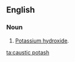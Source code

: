 ==English==

===Noun===
{{en-noun|head=[[caustic]] [[potash]]|-}}

#{{dated}} [[potassium hydroxide|Potassium hydroxide]].

[[ta:caustic potash]]